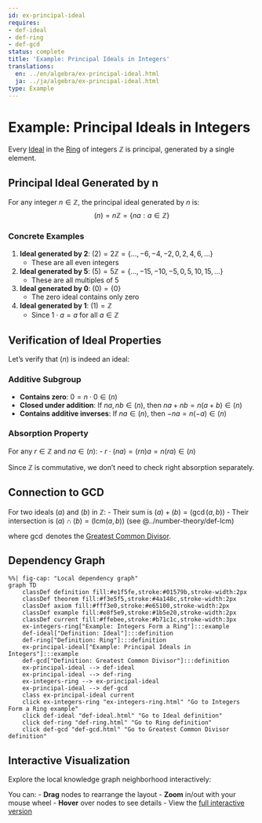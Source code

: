 ```yaml
---
id: ex-principal-ideal
requires:
- def-ideal
- def-ring
- def-gcd
status: complete
title: 'Example: Principal Ideals in Integers'
translations:
  en: ../en/algebra/ex-principal-ideal.html
  ja: ../ja/algebra/ex-principal-ideal.html
type: Example
---
```


# Example: Principal Ideals in Integers

Every [Ideal](def-ideal.qmd) in the [Ring](def-ring.qmd) of integers $\mathbb{Z}$ is principal, generated by a single element.

## Principal Ideal Generated by n

For any integer $n \in \mathbb{Z}$, the principal ideal generated by $n$ is:
$$(n) = n\mathbb{Z} = \{na : a \in \mathbb{Z}\}$$

### Concrete Examples

1. **Ideal generated by 2**: $(2) = 2\mathbb{Z} = \{..., -6, -4, -2, 0, 2, 4, 6, ...\}$
   - These are all even integers

2. **Ideal generated by 5**: $(5) = 5\mathbb{Z} = \{..., -15, -10, -5, 0, 5, 10, 15, ...\}$
   - These are all multiples of 5

3. **Ideal generated by 0**: $(0) = \{0\}$
   - The zero ideal contains only zero

4. **Ideal generated by 1**: $(1) = \mathbb{Z}$
   - Since $1 \cdot a = a$ for all $a \in \mathbb{Z}$

## Verification of Ideal Properties

Let's verify that $(n)$ is indeed an ideal:

### Additive Subgroup
- **Contains zero**: $0 = n \cdot 0 \in (n)$
- **Closed under addition**: If $na, nb \in (n)$, then $na + nb = n(a + b) \in (n)$
- **Contains additive inverses**: If $na \in (n)$, then $-na = n(-a) \in (n)$

### Absorption Property
For any $r \in \mathbb{Z}$ and $na \in (n)$:
- $r \cdot (na) = (rn)a = n(ra) \in (n)$

Since $\mathbb{Z}$ is commutative, we don't need to check right absorption separately.

## Connection to GCD

For two ideals $(a)$ and $(b)$ in $\mathbb{Z}$:
- Their sum is $(a) + (b) = (\gcd(a,b))$
- Their intersection is $(a) \cap (b) = (\text{lcm}(a,b))$ (see @../number-theory/def-lcm)

where $\gcd$ denotes the [Greatest Common Divisor](../number-theory/def-gcd.qmd).

## Dependency Graph

```mermaid
%%| fig-cap: "Local dependency graph"
graph TD
    classDef definition fill:#e1f5fe,stroke:#01579b,stroke-width:2px
    classDef theorem fill:#f3e5f5,stroke:#4a148c,stroke-width:2px
    classDef axiom fill:#fff3e0,stroke:#e65100,stroke-width:2px
    classDef example fill:#e8f5e9,stroke:#1b5e20,stroke-width:2px
    classDef current fill:#ffebee,stroke:#b71c1c,stroke-width:3px
    ex-integers-ring["Example: Integers Form a Ring"]:::example
    def-ideal["Definition: Ideal"]:::definition
    def-ring["Definition: Ring"]:::definition
    ex-principal-ideal["Example: Principal Ideals in Integers"]:::example
    def-gcd["Definition: Greatest Common Divisor"]:::definition
    ex-principal-ideal --> def-ideal
    ex-principal-ideal --> def-ring
    ex-integers-ring --> ex-principal-ideal
    ex-principal-ideal --> def-gcd
    class ex-principal-ideal current
    click ex-integers-ring "ex-integers-ring.html" "Go to Integers Form a Ring example"
    click def-ideal "def-ideal.html" "Go to Ideal definition"
    click def-ring "def-ring.html" "Go to Ring definition"
    click def-gcd "def-gcd.html" "Go to Greatest Common Divisor definition"
```

## Interactive Visualization

Explore the local knowledge graph neighborhood interactively:

::: {.graph-viz data-id="ex-principal-ideal" data-width="700" data-height="500"}
:::

You can:
- **Drag** nodes to rearrange the layout
- **Zoom** in/out with your mouse wheel
- **Hover** over nodes to see details
- View the [full interactive version](../../output/interactive/ex-principal-ideal.html){target="_blank"}
